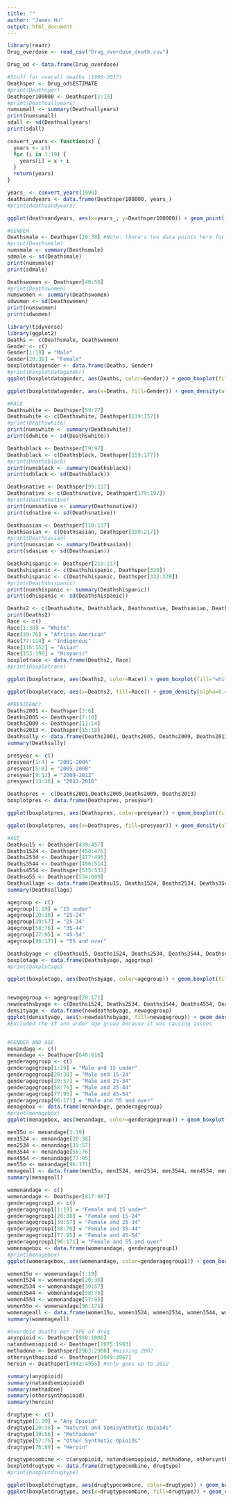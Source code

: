 ```yaml
---
title: ""
author: "James Hu"
output: html_document
---
```


```r
library(readr)
Drug_overdose <- read_csv("Drug_overdose_death.csv") 

Drug_od <- data.frame(Drug_overdose)

#Stuff for overall deaths (1999-2017)
Deathsper <- Drug_od$ESTIMATE
#print(Deathsper)
Deathsper100000 <- Deathsper[1:19]
#print(Deathsallyears)
numsumall <- summary(Deathsallyears)
print(numsumall)
sdall <- sd(Deathsallyears)
print(sdall)

convert_years <- function(x) {
  years <- c()
  for (i in 1:19) {
    years[i] = x + i
  }
  return(years)
}

years_ <- convert_years(1998)
deathsandyears <- data.frame(Deathsper100000, years_)
#print(deathsandyears)

ggplot(deathsandyears, aes(x=years_, y=Deathsper100000)) + geom_point() + geom_smooth(method=lm, se = FALSE)

#GENDER
Deathsmale <- Deathsper[20:38] #Note: there's two data points here for 2017 so I just left one out
#print(Deathsmale)
numsmale <- summary(Deathsmale)
sdmale <- sd(Deathsmale)
print(numsmale)
print(sdmale)

Deathswomen <- Deathsper[40:58]
#print(Deathswomen)
numswomen <- summary(Deathswomen)
sdwomen <- sd(Deathswomen)
print(numswomen)
print(sdwomen)

library(tidyverse)
library(ggplot2)
Deaths <- c(Deathsmale, Deathswomen)
Gender <- c()
Gender[1:19] = "Male"
Gender[20:38] = "Female"
boxplotdatagender <- data.frame(Deaths, Gender)
#print(boxplotdatagender)
ggplot(boxplotdatagender, aes(Deaths, color=Gender)) + geom_boxplot(fill="white") + labs(title = "Boxplots of Overdose Deaths per 100,000 Residents (By Gender)") + theme(plot.title=element_text(hjust=0.5))

ggplot(boxplotdatagender, aes(x=Deaths, fill=Gender)) + geom_density(alpha=0.4) + labs(title="Overdose Deaths Density Curve (By Gender)", x="Deaths (per 100,000 Residents)", y="Density")

#RACE
Deathswhite <- Deathsper[59:77]
Deathswhite <- c(Deathswhite, Deathsper[139:157])
#print(Deathswhite)
print(numswhite <- summary(Deathswhite))
print(sdwhite <- sd(Deathswhite))

Deathsblack <- Deathsper[79:97]
Deathsblack <- c(Deathsblack, Deathsper[159:177])
#print(Deathsblack)
print(numsblack <- summary(Deathsblack))
print(sdblack <- sd(Deathsblack))

Deathsnative <- Deathsper[99:117]
Deathsnative <- c(Deathsnative, Deathsper[179:197])
#print(Deathsnative)
print(numsnative <- summary(Deathsnative))
print(sdnative <- sd(Deathsnative))

Deathsasian <- Deathsper[119:137]
Deathsasian <- c(Deathsasian, Deathsper[199:217])
#print(Deathsasian)
print(numsasian <- summary(Deathsasian))
print(sdasian <- sd(Deathsasian))

Deathshispanic <- Deathsper[219:237]
Deathshispanic <- c(Deathshispanic, Deathsper[320])
Deathshispanic <- c(Deathshispanic, Deathsper[322:339])
#print(Deathshispanic)
print(numshispanic <- summary(Deathshispanic))
print(sdhispanic <- sd(Deathshispanic))

Deaths2 <- c(Deathswhite, Deathsblack, Deathsnative, Deathsasian, Deathshispanic)
print(Deaths2)
Race <- c()
Race[1:38] = "White"
Race[39:76] = "African American"
Race[77:114] = "Indigenous"
Race[115:152] = "Asian"
Race[153:190] = "Hispanic"
boxplotrace <- data.frame(Deaths2, Race)
#print(boxplotrace)

ggplot(boxplotrace, aes(Deaths2, color=Race)) + geom_boxplot(fill="white") + labs(title = "Boxplots of Overdose Deaths per 100,000 Residents (By Race)", x = "Deaths", y = "Race") + theme(plot.title=element_text(hjust=0.5))

ggplot(boxplotrace, aes(x=Deaths2, fill=Race)) + geom_density(alpha=0.4) + labs(title="Overdose Deaths Density Curve (By Race)", x="Deaths (per 100,000 Residents)", y="Density")

#PRESIDENCY
Deaths2001 <- Deathsper[3:6]
Deaths2005 <- Deathsper[7:10]
Deaths2009 <- Deathsper[11:14]
Deaths2013 <- Deathsper[15:18]
Deathsally <- data.frame(Deaths2001, Deaths2005, Deaths2009, Deaths2013)
summary(Deathsally) 

presyear <- c()
presyear[1:4] = "2001-2004"
presyear[5:8] = "2005-2008"
presyear[9:12] = "2009-2012"
presyear[13:16] = "2013-2016"

Deathspres <- c(Deaths2001,Deaths2005,Deaths2009, Deaths2013)
boxplotpres <- data.frame(Deathspres, presyear)

ggplot(boxplotpres, aes(Deathspres, color=presyear)) + geom_boxplot(fill="white") + labs(title = "Boxplots of Overdose Deaths per 100,000 Residents (By Presidential Term)", x = "Deaths", y = "Terms") + theme(plot.title=element_text(hjust=0.5))

ggplot(boxplotpres, aes(x=Deathspres, fill=presyear)) + geom_density(alpha=0.4) + labs(title="Overdose Deaths Density Curve (By Presidential Term)", x="Deaths (per 100,000 Residents)", y="Density")

```

```r
#AGE
Deathsu15 <- Deathsper[439:457]
Deaths1524 <- Deathsper[458:476]
Deaths2534 <- Deathsper[477:495]
Deaths3544 <- Deathsper[496:514]
Deaths4554 <- Deathsper[515:533]
Deathso55 <- Deathsper[534:609] 
Deathsallage <- data.frame(Deathsu15, Deaths1524, Deaths2534, Deaths3544, Deaths4554, Deathso55)
summary(Deathsallage)

agegroup <- c()
agegroup[1:19] = "15 under"
agegroup[20:38] = "15-24"
agegroup[39:57] = "25-34"
agegroup[58:76] = "35-44"
agegroup[77:95] = "45-54"
agegroup[96:171] = "55 and over"

Deathsbyage <- c(Deathsu15, Deaths1524, Deaths2534, Deaths3544, Deaths4554, Deathso55)
boxplotage <- data.frame(Deathsbyage, agegroup)
#print(boxplotage)

ggplot(boxplotage, aes(Deathsbyage, color=agegroup)) + geom_boxplot(fill="white") + labs(title = "Boxplots of Overdose Deaths per 100,000 Residents (By Age Group)", x = "Deaths", y = "Age Group") + theme(plot.title=element_text(hjust=0.5))


newagegroup <- agegroup[20:171]
newdeathsbyage <- c(Deaths1524, Deaths2534, Deaths3544, Deaths4554, Deathso55)
densityage <- data.frame(newdeathsbyage, newagegroup)
ggplot(densityage, aes(x=newdeathsbyage, fill=newagegroup)) + geom_density(alpha=0.4) + labs(title="Overdose Deaths Density Curve (By Age Group)", x="Deaths (per 100,000 Residents)", y="Density")
#Excluded the 15 and under age group because it was causing issues 


#GENDER AND AGE
menandage <- c()
menandage <- Deathsper[646:816]
genderagegroup <- c()
genderagegroup[1:19] = "Male and 15 under"
genderagegroup[20:38] = "Male and 15-24"
genderagegroup[39:57] = "Male and 25-34"
genderagegroup[58:76] = "Male and 35-44"
genderagegroup[77:95] = "Male and 45-54"
genderagegroup[96:171] = "Male and 55 and over"
menagebox <- data.frame(menandage, genderagegroup)
#print(menagebox)
ggplot(menagebox, aes(menandage, color=genderagegroup)) + geom_boxplot(fill="white") + labs(title = "Boxplots of Overdose Deaths per 100,000 Residents (By Gender and Age)", x = "Deaths", y = "Gender and Age") + theme(plot.title=element_text(hjust=0.5))

men15u <- menandage[1:19]
men1524 <- menandage[20:38]
men2534 <- menandage[39:57]
men3544 <- menandage[58:76]
men4554 <- menandage[77:95]
men55o <- menandage[96:171]
menageall <- data.frame(men15u, men1524, men2534, men3544, men4554, men55o)
summary(menageall)

womenandage <- c()
womenandage <- Deathsper[817:987]
genderagegroup1 <- c()
genderagegroup1[1:19] = "Female and 15 under"
genderagegroup1[20:38] = "Female and 15-24"
genderagegroup1[39:57] = "Female and 25-34"
genderagegroup1[58:76] = "Female and 35-44"
genderagegroup1[77:95] = "Female and 45-54"
genderagegroup1[96:171] = "Female and 55 and over"
womenagebox <- data.frame(womenandage, genderagegroup1)
#print(menagebox)
ggplot(womenagebox, aes(womenandage, color=genderagegroup1)) + geom_boxplot(fill="white") + labs(title = "Boxplots of Overdose Deaths per 100,000 Residents (By Gender and Age)", x = "Deaths", y = "Gender and Age") + theme(plot.title=element_text(hjust=0.5))

women15u <- womenandage[1:19]
women1524 <- womenandage[20:38]
women2534 <- womenandage[39:57]
women3544 <- womenandage[58:76]
women4554 <- womenandage[77:95]
women55o <- womenandage[96:171]
womenageall <- data.frame(women15u, women1524, women2534, women3544, women4554, women55o)
summary(womenageall)

#Overdose deaths per TYPE of drug 
anyopioid <- Deathsper[988:1006]
natandsemiopioid <- Deathsper[1975:1993]
methadone <- Deathsper[2963:2980] #missing 2002
othersynthopioid <- Deathsper[3949:3967]
heroin <- Deathsper[4942:4955] #only goes up to 2012 

summary(anyopioid)
summary(natandsemiopioid)
summary(methadone)
summary(othersynthopioid)
summary(heroin)

drugtype <- c()
drugtype[1:19] = "Any Opioid"
drugtype[20:38] = "Natural and Semisynthetic Opioids"
drugtype[39:56] = "Methadone"
drugtype[57:75] = "Other Synthetic Opioids"
drugtype[76:89] = "Heroin"

drugtypecombine <- c(anyopioid, natandsemiopioid, methadone, othersynthopioid, heroin)
boxplotdrugtype <- data.frame(drugtypecombine, drugtype)
#print(boxplotdrugtype)

ggplot(boxplotdrugtype, aes(drugtypecombine, color=drugtype)) + geom_boxplot(fill="white") + labs(title = "Boxplots of Overdose Deaths per 100,000 Residents (By Drug Type)", x = "Deaths", y = "Drug Type") + theme(plot.title=element_text(hjust=0.5))
ggplot(boxplotdrugtype, aes(x=drugtypecombine, fill=drugtype)) + geom_density(alpha=0.4) + labs(title="Overdose Deaths Density Curve (By Drug Type)", x="Deaths (per 100,000 Residents)", y="Density")
```




